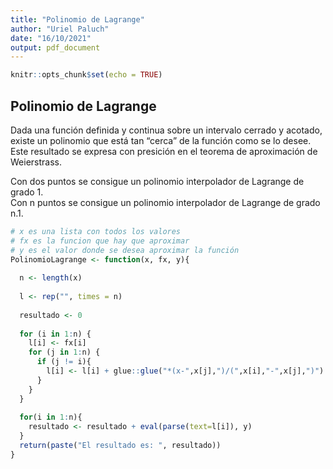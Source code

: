 ```yaml
---
title: "Polinomio de Lagrange"
author: "Uriel Paluch"
date: "16/10/2021"
output: pdf_document
---
```


```r
knitr::opts_chunk$set(echo = TRUE)
```

## Polinomio de Lagrange
Dada una función definida y continua sobre un intervalo cerrado y acotado, existe un polinomio que está tan "cerca" de la función como se lo desee. Este resultado se expresa con presición en el teorema de aproximación de Weierstrass.  

Con dos puntos se consigue un polinomio interpolador de Lagrange de grado 1.  
Con n puntos se consigue un polinomio interpolador de Lagrange de grado n.1.

```r
# x es una lista con todos los valores
# fx es la funcion que hay que aproximar
# y es el valor donde se desea aproximar la función
PolinomioLagrange <- function(x, fx, y){
  
  n <- length(x)
  
  l <- rep("", times = n)
  
  resultado <- 0
  
  for (i in 1:n) {
    l[i] <- fx[i]
    for (j in 1:n) {
      if (j != i){
        l[i] <- l[i] + glue::glue("*(x-",x[j],")/(",x[i],"-",x[j],")")
      }
    }
  }
  
  for(i in 1:n){
    resultado <- resultado + eval(parse(text=l[i]), y)
  }
  return(paste("El resultado es: ", resultado))
}
```

